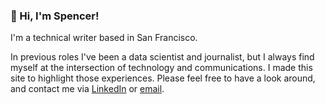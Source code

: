 ### 👋 Hi, I'm Spencer! 
I'm a technical writer based in San Francisco.

In previous roles I've been a data scientist and journalist, but I always find myself at the intersection of technology and communications. I made this site to highlight those experiences. Please feel free to have a look around, and contact me via [LinkedIn](https://www.linkedin.com/in/spencer-russell-dean/) or [email](mailto:sdean136@gmail.com).
